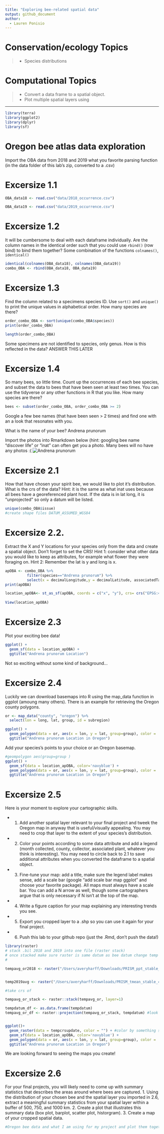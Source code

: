 ```yaml
---
title: "Exploring bee-related spatial data"
output: github_document
author:
  - Lauren Ponisio
---
```


<!-- Lesson Overview -->

# Conservation/ecology Topics 

> - Species distributions 

# Computational Topics
> -  Convert a data frame to a spatial object.
> -  Plot multiple spatial layers using

-------------------------------
```r
library(terra)
library(ggplot2)
library(dplyr)
library(sf)
```

# Oregon bee atlas data exploration 

Import the OBA data from 2018 and 2019 what you favorite parsing function (in the data folder of this lab's zip, converted to a .csv)

# Excersize 1.1
```r

OBA_data18 <- read.csv("data/2018_occurrence.csv")

OBA_data19 <- read.csv("data/2019_occurrence.csv")

```

# Excersize 1.2
It will be cumbersome to deal with each dataframe individually. Are the column names in the identical order
such that you could use `rbind()` (row bind) to bind them together? Some combination of the functions `colnames()`, `identical()`

```r
identical(colnames(OBA_data18), colnames(OBA_data19)) 
combo_OBA <- rbind(OBA_data18, OBA_data19)
```

# Excersize 1.3
Find the column related to a specimens species ID. Use `sort()` and `unique()` to print the unique values in alphabetical order.  How many species are there? 

```r
order_combo_OBA <- sort(unique(combo_OBA$species)) 
print(order_combo_OBA)
```
```r
length(order_combo_OBA)
```

Some specimens are not identified to species, only genus. How is this reflected in the data? 
ANSWER THIS LATER 

# Excersize 1.4
So many bees, so little time. Count up the occurrences of each bee species, and subset the data to bees that have been seen at least two times. 
You can use the tidyverse or any other functions in R that you like. How many species are there? 

```r
bees <- subset(order_combo_OBA, order_combo_OBA >= 2)
```

Google a few bee names (that have been seen > 2 times) and find one with an a look that resonates with you.

What is the name of your bee? 
    Andrena prunorum

Import the photos into Rmarkdown below (hint: googling bee name "discover life" or "inat" can often get you a photo. Many bees will no have any photos :( 
![](/Users/averyharff/Desktop/BI 410L Data Sci Ecol Conserv/Andrena_prunorum,_female,_side,I_SD5693.jpeg){alt='Andrena prunorum'}

# Excersize 2.1
How that have chosen your spirit bee, we would like to plot it's distribution. What is the crs of the data? Hint: it is the same as what inat uses because all bees have a georeferenced plant host. If the data is in lat long, it is "unprojected" so only a datum will be listed. 

```r
unique(combo_OBA$issue)
#create shape files DATUM_ASSUMED_WGS84
```

# Excersize 2.2. 
Extract the X and Y locations for your species only from the data and create a spatial object. Don't forget to set the CRS! Hint 1: consider what other data you would like to keep as attributes, for example what flower they were foraging on. Hint 2: Remember the lat is y and long is x. 

```r
apOBA <- combo_OBA %>% 
          filter(species=="Andrena prunorum") %>% 
          select(x = decimalLongitude,y = decimalLatitude, associatedTaxa)
print(apOBA)

location_apOBA<- st_as_sf(apOBA, coords = c("x", "y"), crs= crs("EPSG:4326")) 
              
View(location_apOBA)
```

# Excersize 2.3
Plot your exciting bee data!

```r
ggplot() +
  geom_sf(data = location_apOBA) +
  ggtitle("Andrena prunorum Location")
```

Not so exciting without some kind of background... 

# Excersize 2.4
Luckily we can download basemaps into R using the map_data function in ggplot (amoung many others). There is an example for retrieving the Oregon county polygons. 

```r
or <- map_data("county", "oregon") %>% 
  select(lon = long, lat, group, id = subregion) 

ggplot() +
  geom_polygon(data = or, aes(x = lon, y = lat, group=group), color = 'darkorchid1', fill = NA) +
  ggtitle("Andrena prunorum Location in Oregon")

```

Add your species's points to your choice or an Oregon basemap. 

```r
#geompolygon aes(group=group )
ggplot() +
  geom_sf(data = location_apOBA, color='navyblue') +
  geom_polygon(data = or, aes(x = lon, y = lat, group=group), color = 'purple', fill = NA) +
  ggtitle("Andrena prunorum Location in Oregon")
```
# Excersize 2.5

Here is your moment to explore your cartographic skills. 

* 1. Add another spatial layer relevant to your final project and tweek the Oregon map in anyway that is useful/visually appealing. You may need to crop that layer to the extent of your species's distribution. 

* 2. Color your points according to some data attribute and add a legend (month collected, county, collector, associated plant, whatever you think is interesting). You may need to circle back to 2.1 to save
additional attributes when you converted the dataframe to a spatial object. 

* 3. Fine-tune your map: add a title, make sure the legend label makes sense, add a scale bar (google "add scale bar map ggplot" and choose your favorite package). All maps must always have a scale bar. You can add a N arrow as well, though some cartographers argue that is only necessary if N isn't at the top of the map.

* 4. Write a figure caption for your map explaining any interesting trends you see. 

* 5. Export you cropped layer to a .shp so you can use it again for your final project.

* 6. Push this lab to your github repo (just the .Rmd, don't push the data!)

```r
library(raster)
# stack .bil 2018 and 2019 into one file (raster stack)
# once stacked make sure raster is same datum as bee datum change temp to bee datum 
# 

tempavg_or2018 <- raster("/Users/averyharff/Downloads/PRISM_ppt_stable_4kmM3_2018_bil 2/PRISM_ppt_stable_4kmM3_2018_bil.bil")


temp2019avg <- raster("/Users/averyharff/Downloads/PRISM_tmean_stable_4kmM3_201907_bil/PRISM_tmean_stable_4kmM3_201907_bil.bil")


```


```r
#take crs of 

tempavg_or_stack <- raster::stack(tempavg_or, layer=1)

tempdatum_df <- as.data.frame(tempdatum)
tempavg_or_df <- raster::projection(tempavg_or_stack, tempdatum) #look at demo 

```


```r

```


```r
ggplot()+
  geom_raster(data = tempcrsupdate, color = "") + #color by something specific within raster, like categories, examples in demo. dont add color let it select on its own. 
  geom_sf(data = location_apOBA, color='navyblue') +
  geom_polygon(data = or, aes(x = lon, y = lat, group=group), color = 'purple', fill = NA) +
  ggtitle("Andrena prunorum Location in Oregon")
```

We are looking forward to seeing the maps you create! 

# Excersize 2.6

For your final projects, you will likely need to come up with summary statistics that describes the areas around where bees are captured. 
1. Using the distribution of your chosen bee and the spatial layer you imported in 2.6, extract a meaningful summary statistics from your spatial layer within a buffer of 500, 750, and 1000 km.
2. Create a plot that illustrates this summary data (box plot, barplot, scatter plot, historgram). 
3. Create a map of your cropped spatial data.

```r

#Oregon bee data and what I am using for my project and plot them together. Push into get hub: Add, commit, push
```
